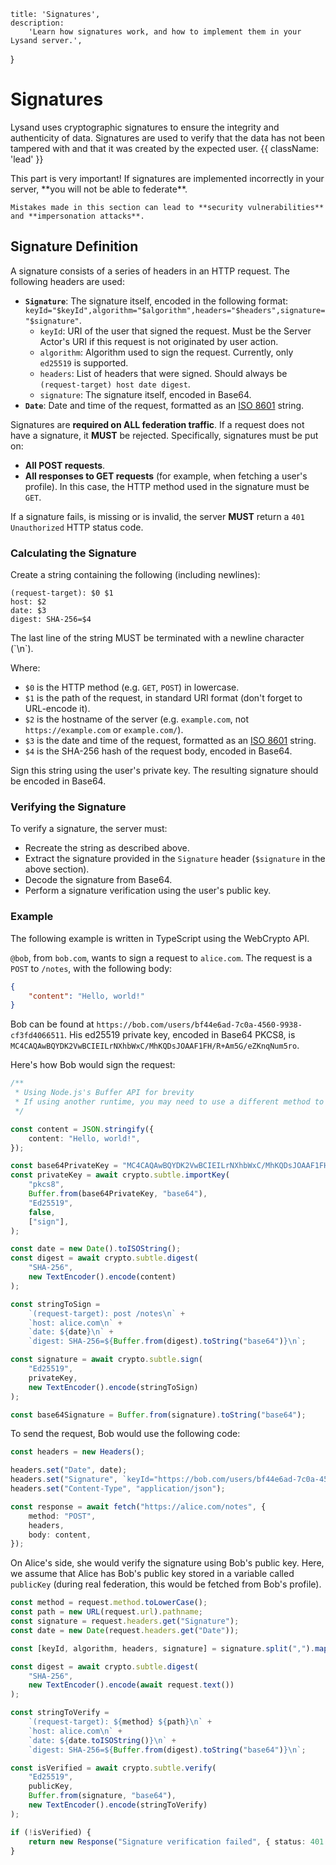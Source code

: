     title: 'Signatures',
    description:
        'Learn how signatures work, and how to implement them in your Lysand server.',
}

# Signatures

Lysand uses cryptographic signatures to ensure the integrity and authenticity of data. Signatures are used to verify that the data has not been tampered with and that it was created by the expected user. {{ className: 'lead' }}

<Note>
    This part is very important! If signatures are implemented incorrectly in your server, **you will not be able to federate**.

    Mistakes made in this section can lead to **security vulnerabilities** and **impersonation attacks**.
</Note>

## Signature Definition

A signature consists of a series of headers in an HTTP request. The following headers are used:
- **`Signature`**: The signature itself, encoded in the following format: `keyId="$keyId",algorithm="$algorithm",headers="$headers",signature="$signature"`.
  - `keyId`: URI of the user that signed the request. Must be the Server Actor's URI if this request is not originated by user action.
  - `algorithm`: Algorithm used to sign the request. Currently, only `ed25519` is supported.
  - `headers`: List of headers that were signed. Should always be `(request-target) host date digest`.
  - `signature`: The signature itself, encoded in Base64.
- **`Date`**: Date and time of the request, formatted as an [ISO 8601](https://en.wikipedia.org/wiki/ISO_8601) string.

Signatures are **required on ALL federation traffic**. If a request does not have a signature, it **MUST** be rejected. Specifically, signatures must be put on:
- **All POST requests**.
- **All responses to GET requests** (for example, when fetching a user's profile). In this case, the HTTP method used in the signature must be `GET`.

If a signature fails, is missing or is invalid, the server **MUST** return a `401 Unauthorized` HTTP status code.

### Calculating the Signature

Create a string containing the following (including newlines):
```
(request-target): $0 $1
host: $2
date: $3
digest: SHA-256=$4
```

<Note>
    The last line of the string MUST be terminated with a newline character (`\n`).
</Note>

Where:
- `$0` is the HTTP method (e.g. `GET`, `POST`) in lowercase.
- `$1` is the path of the request, in standard URI format (don't forget to URL-encode it).
- `$2` is the hostname of the server (e.g. `example.com`, not `https://example.com` or `example.com/`).
- `$3` is the date and time of the request, formatted as an [ISO 8601](https://en.wikipedia.org/wiki/ISO_8601) string.
- `$4` is the SHA-256 hash of the request body, encoded in Base64.

Sign this string using the user's private key. The resulting signature should be encoded in Base64.

### Verifying the Signature

To verify a signature, the server must:
- Recreate the string as described above.
- Extract the signature provided in the `Signature` header (`$signature` in the above section).
- Decode the signature from Base64.
- Perform a signature verification using the user's public key.

### Example

The following example is written in TypeScript using the WebCrypto API.

`@bob`, from `bob.com`, wants to sign a request to `alice.com`. The request is a `POST` to `/notes`, with the following body:
```json
{
    "content": "Hello, world!"
}
```

Bob can be found at `https://bob.com/users/bf44e6ad-7c0a-4560-9938-cf3fd4066511`. His ed25519 private key, encoded in Base64 PKCS8, is `MC4CAQAwBQYDK2VwBCIEILrNXhbWxC/MhKQDsJOAAF1FH/R+Am5G/eZKnqNum5ro`.

Here's how Bob would sign the request:
```typescript
/**
 * Using Node.js's Buffer API for brevity
 * If using another runtime, you may need to use a different method to convert to/from Base64
 */

const content = JSON.stringify({
    content: "Hello, world!",
});

const base64PrivateKey = "MC4CAQAwBQYDK2VwBCIEILrNXhbWxC/MhKQDsJOAAF1FH/R+Am5G/eZKnqNum5ro";
const privateKey = await crypto.subtle.importKey(
    "pkcs8",
    Buffer.from(base64PrivateKey, "base64"),
    "Ed25519",
    false,
    ["sign"],
);

const date = new Date().toISOString();
const digest = await crypto.subtle.digest(
    "SHA-256",
    new TextEncoder().encode(content)
);

const stringToSign =
    `(request-target): post /notes\n` +
    `host: alice.com\n` +
    `date: ${date}\n` +
    `digest: SHA-256=${Buffer.from(digest).toString("base64")}\n`;

const signature = await crypto.subtle.sign(
    "Ed25519",
    privateKey,
    new TextEncoder().encode(stringToSign)
);

const base64Signature = Buffer.from(signature).toString("base64");
```

To send the request, Bob would use the following code:

```typescript
const headers = new Headers();

headers.set("Date", date);
headers.set("Signature", `keyId="https://bob.com/users/bf44e6ad-7c0a-4560-9938-cf3fd4066511",algorithm="ed25519",headers="(request-target) host date digest",signature="${base64Signature}"`);
headers.set("Content-Type", "application/json");

const response = await fetch("https://alice.com/notes", {
    method: "POST",
    headers,
    body: content,
});
```

On Alice's side, she would verify the signature using Bob's public key. Here, we assume that Alice has Bob's public key stored in a variable called `publicKey` (during real federation, this would be fetched from Bob's profile).

```typescript
const method = request.method.toLowerCase();
const path = new URL(request.url).pathname;
const signature = request.headers.get("Signature");
const date = new Date(request.headers.get("Date"));

const [keyId, algorithm, headers, signature] = signature.split(",").map((part) => part.split("=")[1].replace(/"/g, ""));

const digest = await crypto.subtle.digest(
    "SHA-256",
    new TextEncoder().encode(await request.text())
);

const stringToVerify =
    `(request-target): ${method} ${path}\n` +
    `host: alice.com\n` +
    `date: ${date.toISOString()}\n` +
    `digest: SHA-256=${Buffer.from(digest).toString("base64")}\n`;

const isVerified = await crypto.subtle.verify(
    "Ed25519",
    publicKey,
    Buffer.from(signature, "base64"),
    new TextEncoder().encode(stringToVerify)
);

if (!isVerified) {
    return new Response("Signature verification failed", { status: 401 });
}
```